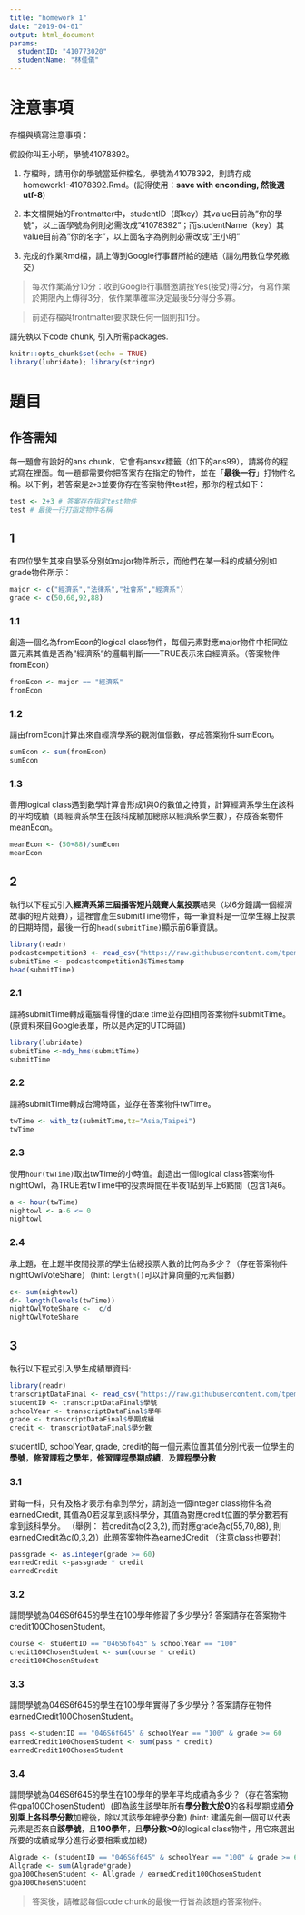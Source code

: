 ```yaml
---
title: "homework 1"
date: "2019-04-01"
output: html_document
params:
  studentID: "410773020"
  studentName: "林佳儀"
---
```


# 注意事項

存檔與填寫注意事項：

假設你叫王小明，學號41078392。

  1. 存檔時，請用你的學號當延伸檔名。學號為41078392，則請存成homework1-41078392.Rmd。(記得使用：**save with enconding, 然後選utf-8**)

  2. 本文檔開始的Frontmatter中，studentID（即key）其value目前為"你的學號"，以上面學號為例則必需改成"41078392"；而studentName（key）其value目前為"你的名字"，以上面名字為例則必需改成"王小明"
  
  3. 完成的作業Rmd檔，請上傳到Google行事曆所給的連結（請勿用數位學苑繳交）
  
> 每次作業滿分10分：收到Google行事曆邀請按Yes(接受)得2分，有寫作業於期限內上傳得3分，依作業準確率決定最後5分得分多寡。

> 前述存檔與frontmatter要求缺任何一個則扣1分。

請先執以下code chunk, 引入所需packages. 
```r
knitr::opts_chunk$set(echo = TRUE)
library(lubridate); library(stringr)
```

# 題目

## 作答需知
每一題會有設好的ans chunk，它會有ansxx標籤（如下的ans99），請將你的程式寫在裡面。每一題都需要你把答案存在指定的物件，並在「**最後一行**」打物件名稱。以下例，若答案是`2+3`並要你存在答案物件test裡，那你的程式如下：
```r
test <- 2+3 # 答案存在指定test物件
test # 最後一行打指定物件名稱
```


## 1
有四位學生其來自學系分別如major物件所示，而他們在某一科的成績分別如grade物件所示：
```r
major <- c("經濟系","法律系","社會系","經濟系")
grade <- c(50,60,92,88)
```

### 1.1
創造一個名為fromEcon的logical class物件，每個元素對應major物件中相同位置元素其值是否為"經濟系"的邏輯判斷——TRUE表示來自經濟系。（答案物件fromEcon）
```r
fromEcon <- major == "經濟系"
fromEcon
```

### 1.2
請由fromEcon計算出來自經濟學系的觀測值個數，存成答案物件sumEcon。
```r
sumEcon <- sum(fromEcon)
sumEcon
```

### 1.3
善用logical class遇到數學計算會形成1與0的數值之特質，計算經濟系學生在該科的平均成績（即經濟系學生在該科成績加總除以經濟系學生數），存成答案物件meanEcon。
```r
meanEcon <- (50+88)/sumEcon
meanEcon
```
 
## 2

執行以下程式引入**經濟系第三屆播客短片競賽人氣投票**結果（以6分鐘講一個經濟故事的短片競賽），這裡會產生submitTime物件，每一筆資料是一位學生線上投票的日期時間，最後一行的`head(submitTime)`顯示前6筆資訊。
```r
library(readr)
podcastcompetition3 <- read_csv("https://raw.githubusercontent.com/tpemartin/github-data/master/podcastcompetition3.csv")
submitTime <- podcastcompetition3$Timestamp
head(submitTime)
```

### 2.1
請將submitTime轉成電腦看得懂的date time並存回相同答案物件submitTime。(原資料來自Google表單，所以是內定的UTC時區)
```r
library(lubridate)
submitTime <-mdy_hms(submitTime) 
submitTime
```

### 2.2
請將submitTime轉成台灣時區，並存在答案物件twTime。
```r
twTime <- with_tz(submitTime,tz="Asia/Taipei")
twTime
```

### 2.3
使用`hour(twTime)`取出twTime的小時值。創造出一個logical class答案物件nightOwl，為TRUE若twTime中的投票時間在半夜1點到早上6點間（包含1與6。

```r
a <- hour(twTime)
nightowl <- a-6 <= 0
nightowl
```

### 2.4
承上題，在上題半夜間投票的學生佔總投票人數的比何為多少？（存在答案物件nightOwlVoteShare）（hint: `length()`可以計算向量的元素個數）
```r
c<- sum(nightowl)
d<- length(levels(twTime))
nightOwlVoteShare <-  c/d
nightOwlVoteShare
```

## 3

執行以下程式引入學生成績單資料:
```r
library(readr)
transcriptDataFinal <- read_csv("https://raw.githubusercontent.com/tpemartin/github-data/master/transcriptDataFinal.csv")
studentID <- transcriptDataFinal$學號
schoolYear <- transcriptDataFinal$學年
grade <- transcriptDataFinal$學期成績
credit <- transcriptDataFinal$學分數
```
studentID, schoolYear, grade, credit的每一個元素位置其值分別代表一位學生的**學號**，**修習課程之學年**，**修習課程學期成績**，及**課程學分數**

### 3.1
對每一科，只有及格才表示有拿到學分，請創造一個integer class物件名為earnedCredit, 其值為0若沒拿到該科學分，其值為對應credit位置的學分數若有拿到該科學分。
（舉例： 若credit為c(2,3,2), 而對應grade為c(55,70,88), 則earnedCredit為c(0,3,2)）此題答案物件為earnedCredit （注意class也要對）
```r
passgrade <- as.integer(grade >= 60)
earnedCredit <-passgrade * credit
earnedCredit
```

### 3.2
請問學號為046S6f645的學生在100學年修習了多少學分? 答案請存在答案物件credit100ChosenStudent。
```r
course <- studentID == "046S6f645" & schoolYear == "100"
credit100ChosenStudent <- sum(course * credit)
credit100ChosenStudent
```

### 3.3
請問學號為046S6f645的學生在100學年實得了多少學分？答案請存在物件earnedCredit100ChosenStudent。
```r
pass <-studentID == "046S6f645" & schoolYear == "100" & grade >= 60
earnedCredit100ChosenStudent <- sum(pass * credit)
earnedCredit100ChosenStudent
```

### 3.4
請問學號為046S6f645的學生在100學年的學年平均成績為多少？（存在答案物件gpa100ChosenStudent）(即為該生該學年所有**學分數大於0**的各科學期成績**分別乘上各科學分數**加總後，除以其該學年總學分數) (hint: 建議先創一個可以代表元素是否來自**該學號**，且**100學年**，且**學分數>0**的logical class物件，用它來選出所要的成績或學分進行必要相乘或加總)
```r
Algrade <- (studentID == "046S6f645" & schoolYear == "100" & grade >= 60)*credit
Allgrade <- sum(Algrade*grade)
gpa100ChosenStudent <- Allgrade / earnedCredit100ChosenStudent
gpa100ChosenStudent
```

> 答案後，請確認每個code chunk的最後一行皆為該題的答案物件。
